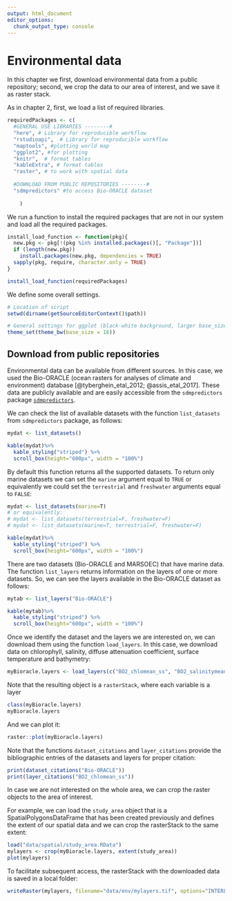 ```yaml
---
output: html_document
editor_options: 
  chunk_output_type: console
---
```

# Environmental data

In this chapter we first, download environmental data from a public repository; second, we crop the data to our area of interest, and we save it as raster stack. 

As in chapter 2, first, we load a list of required libraries.
```r
requiredPackages <- c(
  #GENERAL USE LIBRARIES --------#
  "here", # Library for reproducible workflow
  "rstudioapi",  # Library for reproducible workflow
  "maptools", #plotting world map
  "ggplot2", #for plotting
  "knitr",  # format tables
  "kableExtra", # format tables
  "raster", # to work with spatial data
  
  #DOWNLOAD FROM PUBLIC REPOSITORIES --------#
  "sdmpredictors" #to access Bio-ORACLE dataset
  
    )
```

We run a function to install the required packages that are not in our system and load all the required packages.
```r
install_load_function <- function(pkg){
  new.pkg <- pkg[!(pkg %in% installed.packages()[, "Package"])]
  if (length(new.pkg))
    install.packages(new.pkg, dependencies = TRUE)
  sapply(pkg, require, character.only = TRUE)
}

install_load_function(requiredPackages)
```

We define some overall settings.
```r
# Location of script
setwd(dirname(getSourceEditorContext()$path))

# General settings for ggplot (black-white background, larger base_size)
theme_set(theme_bw(base_size = 16))
```

## Download from public repositories

Environmental data can be available from different sources. In this case, we used the Bio-ORACLE (ocean
rasters for analyses of climate and environment) database [@tyberghein_etal_2012; @assis_etal_2017]. These data are publicly available and are easily accessible from the `sdmpredictors` package [`sdmpredictors`](https://cran.r-project.org/web/packages/sdmpredictors/index.html). 

We can check the list of available datasets with the function `list_datasets` from `sdmpredictors` package, as follows: 
```r
mydat <- list_datasets()

kable(mydat)%>% 
  kable_styling("striped") %>% 
  scroll_box(height="600px", width = "100%")
```

By default this function returns all the supported datasets. To return only marine datasets we can set the `marine` argument equal to `TRUE` or equivalently we could set the `terrestrial` and `freshwater` arguments equal to `FALSE`:
```r
mydat <- list_datasets(marine=T)
# or equivalently: 
# mydat <- list_datasets(terrestrial=F, freshwater=F)
# mydat <- list_datasets(marine=T, terrestrial=F, freshwater=F)

kable(mydat)%>% 
  kable_styling("striped") %>% 
  scroll_box(height="600px", width = "100%")
```

There are two datasets (Bio-ORACLE and MARSOEC) that have marine data. The function `list_layers` returns information on the layers of one or more datasets. So, we can see the layers available in the Bio-ORACLE dataset as follows:
```r
mytab <- list_layers("Bio-ORACLE")

kable(mytab)%>% 
  kable_styling("striped") %>% 
  scroll_box(height="600px", width = "100%")
```

Once we identify the dataset and the layers we are interested on, we can download them using the function `load_layers`. In this case, we download data on chlorophyll, salinity, diffuse attenuation coefficient, surface temperature and bathymetry: 
```r
myBioracle.layers <- load_layers(c("BO2_chlomean_ss", "BO2_salinitymean_ss", "BO_damean" ,"BO_sstmean", "BO_bathymean")) 
```

Note that the resulting object is a `rasterStack`, where each variable is a layer
```r
class(myBioracle.layers)
myBioracle.layers
``` 

And we can plot it:
```r
raster::plot(myBioracle.layers)
```

Note that the functions `dataset_citations` and `layer_citations` provide the bibliographic entries of the datasets and layers for proper citation:
```r
print(dataset_citations("Bio-ORACLE"))
print(layer_citations("BO2_chlomean_ss"))
```

In case we are not interested on the whole area, we can crop the raster objects to the area of interest. 

For example, we can load the `study_area` object that is a SpatialPolygonsDataFrame that has been created previously and defines the extent of our spatial data and we can crop the rasterStack to the same extent:
```r
load("data/spatial/study_area.RData")
mylayers <- crop(myBioracle.layers, extent(study_area))
plot(mylayers)
```

To facilitate subsequent access, the rasterStack with the downloaded data is saved in a local folder: 
```r
writeRaster(mylayers, filename="data/env/mylayers.tif", options="INTERLEAVE=BAND", overwrite=TRUE)
```





